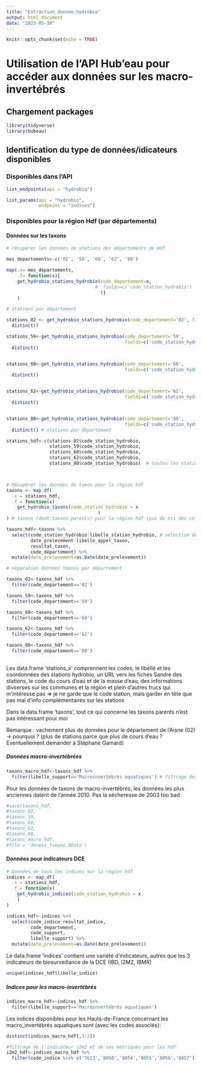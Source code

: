 ```yaml
---
title: "Extraction_donnee_hydrobio"
output: html_document
date: "2023-05-10"
---
```


```r
knitr::opts_chunk$set(echo = TRUE)
```

# Utilisation de l'API Hub'eau pour accéder aux données sur les macro-invertébrés 

## Chargement packages 

```r
library(tidyverse)
library(hubeau)
```
## Identification du type de données/idicateurs disponibles 

### Disponibles dans l'API 

```r
list_endpoints(api = "hydrobio")  

list_params(api = "hydrobio",
            endpoint = "indices")
```
### Disponibles pour la région Hdf (par départements) 

#### Données sur les taxons 

```r
# récupérer les données de stations des départements de Hdf

mes_departements<-c('02', '59', '60', '62', '80')

map(.x= mes_departements,
    .f= function(x){
    get_hydrobio_stations_hydrobio(code_departement=x,
                                 #  fields=c('code_station_hydrobio')
                                   )}
    )

# stations par département 

stations_02 <- get_hydrobio_stations_hydrobio(code_departement='02', fields=c('code_station_hydrobio')) %>% 
  distinct()

stations_59<-get_hydrobio_stations_hydrobio(code_departement='59',
                                            fields=c('code_station_hydrobio')) %>% 
  distinct()


stations_60<-get_hydrobio_stations_hydrobio(code_departement='60',
                                            fields=c('code_station_hydrobio')) %>% 
  distinct()


stations_62<-get_hydrobio_stations_hydrobio(code_departement='62',
                                            fields=c('code_station_hydrobio')) %>% 
  distinct()


stations_80<-get_hydrobio_stations_hydrobio(code_departement='80',
                                            fields=c('code_station_hydrobio')) %>% 
  distinct() # stations par département 

stations_hdf<-c(stations_02$code_station_hydrobio, 
                stations_59$code_station_hydrobio,
                stations_60$code_station_hydrobio,
                stations_62$code_station_hydrobio,
                stations_80$code_station_hydrobio)  # toutes les stations de la région



# Récupérer les données de taxon pour la région hdf   
taxons <- map_df(                         
  .x = stations_hdf,
  .f = function(x)
    get_hydrobio_taxons(code_station_hydrobio = x
                                  )
) # taxons (dont taxons parents) pour la région hdf (pas de tri des colonnes)

taxons_hdf<-taxons %>% 
  select(code_station_hydrobio:libelle_station_hydrobio, # selection des colonnes qui m'intéressent
         date_prelevement:libelle_appel_taxon,
         resultat_taxon, 
         code_departement) %>% 
  mutate(date_prelevement=as.Date(date_prelevement))

# séparation données taxons par département 

taxons_02<-taxons_hdf %>% 
  filter(code_departement=='02')

taxons_59<-taxons_hdf %>% 
  filter(code_departement=='59')

taxons_60<-taxons_hdf %>% 
  filter(code_departement=='60')

taxons_62<-taxons_hdf %>% 
  filter(code_departement=='62')

taxons_80<-taxons_hdf %>% 
  filter(code_departement=='80')
   
```

Les data.frame 'stations_x' comprennent les codes, le libéllé et les coordonnées des stations hydrobio, un URL vers les fiches Sandre des stations, le code du cours d'eau et de la masse d'eau, des informations divserses sur les communes et la région et plein d'autres trucs qui m'intéresse pas => je ne garde que le code station, mais garder en tête que pas mal d'info complémentaires sur les stations 

Dans la data.frame 'taxons', tout ce qui concerne les taxons parents n'est pas intéressant pour moi

Remarque : vachement plus de données pour le département de l'Aisne (02) -> pourquoi ? (plus de stations parce que plus de cours d'eau ? Eventuellement demander à Stéphane Gamard)

##### Données macro-invertébrées 


```r
taxons_macro_hdf<-taxons_hdf %>% 
  filter(libelle_support=='Macroinvertébrés aquatiques') # filtrage des données qui concernent les macro_invertébrés 
```

Pour les données de taxons de macro-invertébrés, les données les plus anciennes datent de l'année 2010. Pas la sécheresse de 2003 too bad



```r
#save(taxons_hdf, 
#taxons_02, 
#taxons_59, 
#taxons_60, 
#taxons_62, 
#taxons_80, 
#taxons_macro_hdf, 
#file = 'donees_taxons.RData')
```


#### Données pour indicateurs DCE 

```r
# Données de tous les indices sur la région hdf
indices <- map_df(                         
  .x = stations_hdf,
  .f = function(x)
    get_hydrobio_indices(code_station_hydrobio = x
    )
) 

indices_hdf<-indices %>% 
  select(code_indice:resultat_indice, 
         code_departement,
         code_support,
         libelle_support) %>% 
  mutate(date_prelevement=as.Date(date_prelevement))


```

Le data.frame 'indices' contient une variété d'indicateurs, autres que les 3 indicateurs de biosurveillance de la DCE (IBD, I2M2, IBMR) 

```r
unique(indices_hdf$libelle_indice)

```

##### Indices pour les macro-invertébrés  

```r
indices_macro_hdf<-indices_hdf %>% 
  filter(libelle_support=='Macroinvertébrés aquatiques') 
```

Les indices disponibles pour les Hauts-de-France concernant les macro_invertébrés aquatiques sont (avec les codes associés):

```r
distinct(indices_macro_hdf[,1:2])
```

```r

#filtrage de l'indicateur i2m2 et de ses métriques pour les hdf 
i2m2_hdf<-indices_macro_hdf %>% 
  filter(code_indice %in% c('7613','8050','8054','8055','8056','8057'))
           
```

